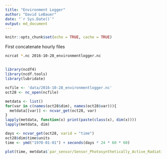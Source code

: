 ```yaml
---
title: "Environment Logger"
author: "David LeBauer"
date: "`r Sys.Date()`"
output: md_document
---
```


```r
knitr::opts_chunk$set(echo = TRUE, cache = TRUE)
```

First concatenate hourly files
```sh
ncrcat *.nc 2016-10-28_environmentlogger.nc
```
## 

```r
library(ncdf4)
library(ncdf.tools)
library(lubridate)

ncfile <- 'data/2016-10-28_environmentlogger.nc'
oct28 <- nc_open(ncfile)

metdata <- list()
for(var in c(names(oct28$dim), names(oct28$var))){
  metdata[[var]] <- ncvar_get(oct28, var)
}
lapply(metdata, function(x) print(paste(class(x), dim(x))))
lapply(metdata, dim)

days <- ncvar_get(oct28, varid = "time")
oct28$dim$time$units
time <- ymd("1970-01-01") + seconds(days * 24 * 60 * 60)

plot(time, metdata$`par_sensor/Sensor_Photosynthetically_Active_Radiation`, type = 'l')

```